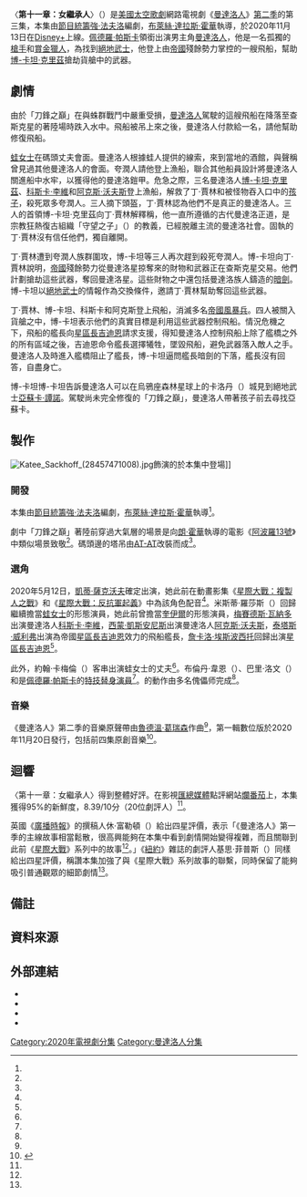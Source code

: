 {{noteTA
|G1=TV
|G2=Show
|G3=LI
|G4=movie
|1=zh-hk:星球大戰;zh-tw:星際大戰;zh-cn:星球大战;
}}
{{Infobox television episode
| title          = 〈第十一章：女繼承人〉<br />{{small|{{lang|en|''Chapter 11: The Heiress''}}}}
| series         = [[曼達洛人_(電視劇)|曼達洛人]]
| image          = Chapter 11 The Heiress poster.jpeg
| image_alt      = 
| caption        = [[科斯卡·李維|科斯卡·李維]]在碼頭監視[[曼達洛人_(星際大戰角色)|曼達洛人]]
| season         = 2
| episode        = 3
| director       = [[布萊絲·達拉斯·霍華|布萊絲·達拉斯·霍華]]
| writer         = [[強·法夫洛|強·法夫洛]]
| producer       = 強·法夫洛
| music          = <!-- For featured songs, not the composer -->
| photographer   = {{le|馬修·詹森 (攝像師)|Matthew Jensen (cinematographer)|馬修·詹森}}
| editor         = 迪倫·菲舍因（{{lang|en|Dylan Firshein}}）
| release_date   = {{Start date|2020|11|13}}
| length         = 33分鐘
| guests_title   = 聯合主演
| guests         = 
* 米斯蒂·羅莎斯（{{lang|en|Misty Rosas}}） 飾 [[蛙女士|蛙女士]]
* [[薩莎·班克斯|梅賽德斯·瓦納多]] 飾 [[科斯卡·李維|科斯卡·李維]]
* [[凱蒂·薩克沃夫|凱蒂·薩克沃夫]] 飾 [[博-卡坦·克里茲|博-卡坦·克里茲]]
* [[西蒙·凱斯安尼斯|西蒙·凱斯安尼斯]] 飾 [[阿克斯·沃夫斯|阿克斯·沃夫斯]]
* [[泰塔斯·威利弗|泰塔斯·威利弗]] 飾 帝國艦長
* [[吉安卡洛·伊坡托|吉安卡洛·伊坡托]] 飾 [[星區長吉迪恩|星區長吉迪恩]]
| prev           = [[第十章：旅人|第十章：旅人]]
| next           = [[第十二章：攻城戰|第十二章：攻城戰]]
| episode_list   = [[曼達洛人集數列表|曼達洛人集數列表]]
}}

〈'''第十一章：女繼承人'''〉（{{lang-en|''Chapter 11: The Heiress''}}）是[[美國|美國]][[太空歌劇|太空歌劇]]網路電視劇《[[曼達洛人_(電視劇)|曼達洛人]]》[[曼達洛人_(第二季)|第二季]]的第三集，本集由[[節目統籌|節目統籌]][[強·法夫洛|強·法夫洛]]編劇，[[布萊絲·達拉斯·霍華|布萊絲·達拉斯·霍華]]執導，於2020年11月13日在[[Disney+|Disney+]]上線。[[佩德羅·帕斯卡|佩德羅·帕斯卡]]領銜出演男主角[[曼達洛人_(星際大戰角色)|曼達洛人]]，他是一名孤獨的[[槍手|槍手]]和[[賞金獵人|賞金獵人]]，為找到[[絕地武士|絕地武士]]，他登上由[[銀河帝國_(星際大戰)|帝國]]殘餘勢力掌控的一艘飛船，幫助[[博-卡坦·克里茲|博-卡坦·克里茲]]搶劫貨艙中的武器。

== 劇情 ==
由於「刀鋒之巔」在與蛛群戰鬥中嚴重受損{{efn|參見〈[[第十章：旅人|第十章：旅人]]〉。}}，[[曼達洛人_(星際大戰角色)|曼達洛人]]駕駛的這艘飛船在降落至查斯克星的著陸場時跌入水中。飛船被吊上來之後，曼達洛人付款給一名{{le|蒙卡拉馬里人 (虛構種族)|Mon Calamari (fictional race)|蒙卡拉馬里人}}，請他幫助修復飛船。

[[蛙女士|蛙女士]]在碼頭丈夫會面。曼達洛人根據蛙人提供的線索，來到當地的酒館，與聲稱曾見過其他曼達洛人的{{le|夸潤人|Quarren}}會面。夸潤人請他登上漁船，聯合其他船員設計將曼達洛人關進船中水牢，以獲得他的曼達洛鎧甲。危急之際，三名曼達洛人[[博-卡坦·克里茲|博-卡坦·克里茲]]、[[科斯卡·李維|科斯卡·李維]]和[[阿克斯·沃夫斯|阿克斯·沃夫斯]]登上漁船，解救了丁·賈林和被怪物吞入口中的[[孩子_(星際大戰)|孩子]]，殺死眾多夸潤人。三人摘下頭盔，丁·賈林認為他們不是真正的曼達洛人。三人的首領博-卡坦·克里茲向丁·賈林解釋稱，他一直所遵循的古代曼達洛正道，是宗教狂熱復古組織「守望之子」（{{lang|en|Child of the Watch}}）的教義，已經脫離主流的曼達洛社會。固執的丁·賈林沒有信任他們，獨自離開。

丁·賈林遭到夸潤人族群圍攻，博-卡坦等三人再次趕到殺死夸潤人。博-卡坦向丁·賈林說明，[[銀河帝國_(星際大戰)|帝國]]殘餘勢力從曼達洛星掠奪來的財物和武器正在查斯克星交易。他們計劃搶劫這些武器，奪回曼達洛星。這些財物之中還包括曼達洛族人鑄造的[[暗劍_(虛構武器)|暗劍]]{{efn|參見〈[[第八章：救贖|第八章：救贖]]〉和動畫影集《[[星際大戰：反抗軍起義|星際大戰：反抗軍起義]]》。}}。博-卡坦以[[絕地武士|絕地武士]]的情報作為交換條件，邀請丁·賈林幫助奪回這些武器。

丁·賈林、博-卡坦、科斯卡和阿克斯登上飛船，消滅多名[[帝國風暴兵|帝國風暴兵]]。四人被關入貨艙之中，博-卡坦表示他們的真實目標是利用這些武器控制飛船。情況危機之下，飛船的艦長向[[星區長吉迪恩|星區長吉迪恩]]請求支援，得知曼達洛人控制飛船上除了艦橋之外的所有區域之後，吉迪恩命令艦長選擇犧牲，墜毀飛船，避免武器落入敵人之手。曼達洛人及時進入艦橋阻止了艦長，博-卡坦逼問艦長暗劍的下落，艦長沒有回答，自盡身亡。

博-卡坦博-卡坦告訴曼達洛人可以在烏鴉座森林星球上的卡洛丹（{{lang|en|Calodan}}）城見到絕地武士[[亞蘇卡·譚諾|亞蘇卡·譚諾]]。駕駛尚未完全修復的「刀鋒之巔」，曼達洛人帶著孩子前去尋找亞蘇卡。

== 製作 ==
[[Image:Katee_Sackhoff_(28457471008).jpg|thumb]]飾演的{{le|博-卡坦·克里兹|Bo-Katan Kryze}}於本集中登場]]
=== 開發 ===
本集由[[節目統籌|節目統籌]][[強·法夫洛|強·法夫洛]]編劇，[[布萊絲·達拉斯·霍華|布萊絲·達拉斯·霍華]]執導<ref name="Howard" />。

劇中「刀鋒之巔」著陸前穿過大氣層的場景是向[[朗·霍華|朗·霍華]]執導的電影《[[阿波羅13號_(電影)|阿波羅13號]]》中類似場景致敬<ref name="Apollo13" />。碼頭邊的塔吊由[[AT-AT|AT-AT]]改裝而成<ref name="Vulture" />。

=== 選角 ===
2020年5月12日，[[凱蒂·薩克沃夫|凱蒂·薩克沃夫]]確定出演{{le|博-卡坦·克里兹|Bo-Katan Kryze}}，她此前在動畫影集《[[星際大戰：複製人之戰_(2008年電視影集)|星際大戰：複製人之戰]]》和《[[星際大戰：反抗軍起義|星際大戰：反抗軍起義]]》中為該角色配音<ref name="Sackhoff" />。米斯蒂·羅莎斯（{{lang|en|Misty Rosas}}）回歸繼續擔當[[蛙女士|蛙女士]]的形態演員，她此前曾擔當[[奎伊爾|奎伊爾]]的形態演員，[[薩莎·班克斯|梅賽德斯·瓦納多]]出演曼達洛人[[科斯卡·李維|科斯卡·李維]]，[[西蒙·凱斯安尼斯|西蒙·凱斯安尼斯]]出演曼達洛人[[阿克斯·沃夫斯|阿克斯·沃夫斯]]，[[泰塔斯·威利弗|泰塔斯·威利弗]]出演為帝國[[星區長吉迪恩|星區長吉迪恩]]效力的飛船艦長，[[詹卡洛·埃斯波西托|詹卡洛·埃斯波西托]]回歸出演[[星區長吉迪恩|星區長吉迪恩]]<ref name="cast" />。

此外，約翰·卡梅倫（{{lang|en|John Cameron}}）客串出演蛙女士的丈夫<ref name="cast"/>。布倫丹·韋恩（{{lang|en|Brendan Wayne}}）、巴里·洛文（{{lang|en|Barry Lowin}}）和{{le|拉夫·克羅德·多斯·桑托斯|Lateef Crowder dos Santos|拉夫·克羅德}}是[[佩德羅·帕斯卡|佩德羅·帕斯卡]]的[[特技演員|特技替身演員]]<ref name="StuntDouble" />。{{le|孩子 (星際大戰)|The Child (Star Wars)|孩子}}的動作由多名傀儡师完成<ref name="Child" />。

=== 音樂 ===
《曼達洛人》第二季的音樂原聲帶由[[魯德溫·葛瑞森|魯德溫·葛瑞森]]作曲<ref name="NewThemes" />，第一輯數位版於2020年11月20日發行，包括前四集原創音樂<ref>{{Cite web |url=https://music.apple.com/us/album/the-mandalorian-season-2-vol-1-chapters-9-12-original-score/1540684083 |title=The Mandalorian: Season 2 - Vol. 1 (Chapters 9-12) [Original Score] |date=2020-11-20 |website=[[Apple_Music|Apple Music]] |publisher=[[Apple_Inc.|Apple Inc.]] |access-date=2020-11-20 |language=en-US}}</ref>。

== 迴響 ==
〈第十一章：女繼承人〉得到整體好評。在影視[[匯總媒體|匯總媒體]]點評網站[[爛番茄|爛番茄]]上，本集獲得95%的新鮮度，8.39/10分（20位劇評人）<ref name="RT" />。

英國《[[廣播時報|廣播時報]]》的撰稿人休·富勒頓（{{lang|en|Huw Fullerton}}）給出四星評價，表示「《曼達洛人》第一季的主線故事相當鬆散，很高興能夠在本集中看到劇情開始變得複雜，而且關聯到此前《[[星際大戰|星際大戰]]》系列中的故事<ref name="RadioTimes" />。」《[[紐約_(雜誌)|紐約]]》雜誌的劇評人基思·菲普斯（{{lang|en|Keith Phipps}}）同樣給出四星評價，稱讚本集加強了與《星際大戰》系列故事的聯繫，同時保留了能夠吸引普通觀眾的細節劇情<ref name="Vulture" />。

== 備註 ==
{{reflist|group=lower-alpha}}

== 資料來源 ==
{{Reflist|30em|refs=

<ref name="Howard">{{Cite web |url=https://collider.com/bryce-dallas-howard-interview-mandalorian-season-2-dads/ |title=Bryce Dallas Howard on Directing ‘Dads’ and the ‘Jurassic World: Dominion’ Script |last=Weintraub |first=Steve |work=Collider |date=2020-06-19 |accessdate=2020-06-21 |archive-date=2020-06-21 |archive-url=https://web.archive.org/web/20200621001626/https://collider.com/bryce-dallas-howard-interview-mandalorian-season-2-dads/ |dead-url=no |language=en-US}}</ref>

<ref name="Apollo13">{{cite web |date=2020-11-14 |last1=Gemmill |first1=Allie |title='The Mandalorian' Director Bryce Dallas Howard Confirms 'Apollo 13' Homage in Episode 3 |url=https://collider.com/the-mandalorian-season-2-episode-3-bryce-dallas-howard-apollo-13-homage/ |website=Collider |language=en-US |accessdate=2020-11-16 |archive-date=2020-11-16 |archive-url=https://web.archive.org/web/20201116010320/https://collider.com/the-mandalorian-season-2-episode-3-bryce-dallas-howard-apollo-13-homage/ |dead-url=no }}</ref>

<ref name="Sackhoff">{{cite web|url=https://www.slashfilm.com/the-mandalorian-season-2-bo-katan/|title=Exclusive: ‘The Mandalorian’ Season 2 Recruits Katee Sackhoff to Play Bo-Katan in Live-Action|last=Sciretta|first=Peter|work=/Film|date=2020-05-12|accessdate=2020-05-12|archive-date=2020-05-12|archive-url=https://web.archive.org/web/20200512164413/https://www.slashfilm.com/the-mandalorian-season-2-bo-katan/|dead-url=no|language=en-US}}</ref>

<ref name="cast">{{cite web |url=https://screenrant.com/mandalorian-season-2-episode-3-cast-cameos-characters/ |title=The Mandalorian Season 2, Episode 3 Cast & Cameos Guide |last=Dumaraog |first=Ana |work=Screen Rant |date=2020-11-13 |access-date=2020-11-13 |language=en-US |archive-date=2020-11-16 |archive-url=https://web.archive.org/web/20201116010252/https://screenrant.com/mandalorian-season-2-episode-3-cast-cameos-characters/ |dead-url=no }}</ref>

<ref name="StuntDouble">{{Cite web |url=https://www.vulture.com/2019/12/the-mandalorian-pedro-pascal-double-stunt-performer.html |title=So, Who's Really Under the Mandalorian's Helmet? |last=Miller |first=Liz Shannon |date=2019-12-09 |website=Vulture |access-date=2019-12-09 |archive-url=https://web.archive.org/web/20191209223508/https://www.vulture.com/2019/12/the-mandalorian-pedro-pascal-double-stunt-performer.html |archive-date=2019-12-09}}</ref>

<ref name="Child">{{Cite web |url=https://www.newsweek.com/mandalorian-baby-yoda-child-puppet-cgi-disney-plus-werner-herzog-1474991 |title='The Mandalorian': Show Crew on How They Made 'Baby Yoda' |last=Spencer |first=Samuel |date=2019-12-02 |accessdate=2020-06-28 |website=newsweek.com |archive-url=https://web.archive.org/web/20191208002313/https://www.newsweek.com/mandalorian-baby-yoda-child-puppet-cgi-disney-plus-werner-herzog-1474991 |archive-date=2019-12-08 |dead-url=no |language=en-US}}</ref>

<ref name="RT">{{Citation|title=The Mandalorian - Season 2 Episode 3|url=https://www.rottentomatoes.com/tv/the_mandalorian/s02/e03|language=en-US|access-date=2020-11-16|archive-date=2020-11-16|archive-url=https://web.archive.org/web/20201116010259/https://www.rottentomatoes.com/tv/the_mandalorian/s02/e03|dead-url=no}}</ref>

<ref name="RadioTimes">{{cite web |date=2020-11-13 |last1=Fullerton |first1=Huw |title=The Mandalorian season 2 episode 3 review: Mandalorians, everywhere! |url=https://www.radiotimes.com/news/on-demand/2020-11-13/the-mandalorian-season-2-episode-3-review/ |website=[[Radio_Times|Radio Times]] |language=en-GB |accessdate=2020-11-16 |archive-date=2020-11-16 |archive-url=https://web.archive.org/web/20201116010254/https://www.radiotimes.com/news/on-demand/2020-11-13/the-mandalorian-season-2-episode-3-review/ |dead-url=no }}</ref>

<ref name="Vulture">{{cite web |date=2020-11-13 |last=Phipps |first=Keith |title=The Mandalorian Recap: Squid Chowder for One |url=https://www.vulture.com/article/the-mandalorian-recap-season-2-episode-3-the-heiress.html |publisher=[[New_York_Magazine|New York Magazine]] |language=en-US |accessdate=2020-11-16 |archive-date=2020-11-16 |archive-url=https://web.archive.org/web/20201116010259/https://www.vulture.com/article/the-mandalorian-recap-season-2-episode-3-the-heiress.html |dead-url=no }}</ref>

<ref name="NewThemes">{{Cite web|last=Burlingame|first=Jon|date=2020-10-30|title=As ‘Mandalorian’ Returns for Second Season, Composer Ludwig Goransson Hints at New Themes|url=https://variety.com/2020/music/news/mandalorian-music-composer-ludwig-goransson-interview-1234819443/|access-date=2020-10-31|website=Variety|language=en-US|archive-date=2020-10-31|archive-url=https://web.archive.org/web/20201031024005/https://variety.com/2020/music/news/mandalorian-music-composer-ludwig-goransson-interview-1234819443/|dead-url=no}}</ref>

}}

== 外部連結 ==
*{{Official|https://www.starwars.com/series/the-mandalorian}}
*{{Disney+ series}}
*{{IMDb title|12981670}}
*{{Wookieepedia|The Mandalorian Chapter 11|〈第十一章：女繼承人〉}}

{{The Mandalorian}}

{{DEFAULTSORT:Chapter 11: The Heiress}}
[[Category:2020年電視劇分集|Category:2020年電視劇分集]]
[[Category:曼達洛人分集|Category:曼達洛人分集]]